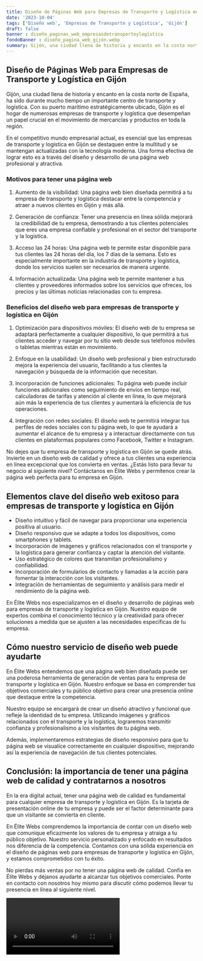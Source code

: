 ```yaml
---
title: Diseño de Páginas Web para Empresas de Transporte y Logística en Gijón
date: '2023-10-04'
tags: ['Diseño web', 'Empresas de Transporte y Logística', 'Gijón']
draft: false
banner : diseño_paginas_web_empresasdetransporteylogística
fondoBanner : diseño_pagina_web_gijón.webp
summary: Gijón, una ciudad llena de historia y encanto en la costa norte de España, ha sido durante mucho tiempo un importante centro de transporte y logística. Con su puerto marítimo estratégicamente ubicado, Gijón es el hogar de numerosas empresas de transporte y logística que desempeñan un papel crucial en el movimiento de mercancías y productos en toda la región.
---
```


## Diseño de Páginas Web para Empresas de Transporte y Logística en Gijón

Gijón, una ciudad llena de historia y encanto en la costa norte de España, ha sido durante mucho tiempo un importante centro de transporte y logística. Con su puerto marítimo estratégicamente ubicado, Gijón es el hogar de numerosas empresas de transporte y logística que desempeñan un papel crucial en el movimiento de mercancías y productos en toda la región.

En el competitivo mundo empresarial actual, es esencial que las empresas de transporte y logística en Gijón se destaquen entre la multitud y se mantengan actualizadas con la tecnología moderna. Una forma efectiva de lograr esto es a través del diseño y desarrollo de una página web profesional y atractiva.

### Motivos para tener una página web

1. Aumento de la visibilidad: Una página web bien diseñada permitirá a tu empresa de transporte y logística destacar entre la competencia y atraer a nuevos clientes en Gijón y más allá.

2. Generación de confianza: Tener una presencia en línea sólida mejorará la credibilidad de tu empresa, demostrando a tus clientes potenciales que eres una empresa confiable y profesional en el sector del transporte y la logística.

3. Acceso las 24 horas: Una página web te permite estar disponible para tus clientes las 24 horas del día, los 7 días de la semana. Esto es especialmente importante en la industria de transporte y logística, donde los servicios suelen ser necesarios de manera urgente.

4. Información actualizada: Una página web te permite mantener a tus clientes y proveedores informados sobre los servicios que ofreces, los precios y las últimas noticias relacionadas con tu empresa.

### Beneficios del diseño web para empresas de transporte y logística en Gijón

1. Optimización para dispositivos móviles: El diseño web de tu empresa se adaptará perfectamente a cualquier dispositivo, lo que permitirá a tus clientes acceder y navegar por tu sitio web desde sus teléfonos móviles o tabletas mientras están en movimiento.

2. Enfoque en la usabilidad: Un diseño web profesional y bien estructurado mejora la experiencia del usuario, facilitando a tus clientes la navegación y búsqueda de la información que necesitan.

3. Incorporación de funciones adicionales: Tu página web puede incluir funciones adicionales como seguimiento de envíos en tiempo real, calculadoras de tarifas y atención al cliente en línea, lo que mejorará aún más la experiencia de tus clientes y aumentará la eficiencia de tus operaciones.

4. Integración con redes sociales: El diseño web te permitirá integrar tus perfiles de redes sociales con tu página web, lo que te ayudará a aumentar el alcance de tu empresa y a interactuar directamente con tus clientes en plataformas populares como Facebook, Twitter e Instagram.

No dejes que tu empresa de transporte y logística en Gijón se quede atrás. Invierte en un diseño web de calidad y ofrece a tus clientes una experiencia en línea excepcional que los convierta en ventas. ¿Estás listo para llevar tu negocio al siguiente nivel? Contáctanos en Élite Webs y permítenos crear la página web perfecta para tu empresa en Gijón.

<GifSeo />

<Cta />

## Elementos clave del diseño web exitoso para empresas de transporte y logística en Gijón

- Diseño intuitivo y fácil de navegar para proporcionar una experiencia positiva al usuario.
- Diseño responsivo que se adapte a todos los dispositivos, como smartphones y tablets.
- Incorporación de imágenes y gráficos relacionados con el transporte y la logística para generar confianza y captar la atención del visitante.
- Uso estratégico de colores que transmitan profesionalismo y confiabilidad.
- Incorporación de formularios de contacto y llamadas a la acción para fomentar la interacción con los visitantes.
- Integración de herramientas de seguimiento y análisis para medir el rendimiento de la página web.

En Élite Webs nos especializamos en el diseño y desarrollo de páginas web para empresas de transporte y logística en Gijón. Nuestro equipo de expertos combina el conocimiento técnico y la creatividad para ofrecer soluciones a medida que se ajusten a las necesidades específicas de tu empresa.

## Cómo nuestro servicio de diseño web puede ayudarte

En Élite Webs entendemos que una página web bien diseñada puede ser una poderosa herramienta de generación de ventas para tu empresa de transporte y logística en Gijón. Nuestro enfoque se basa en comprender tus objetivos comerciales y tu público objetivo para crear una presencia online que destaque entre la competencia.

Nuestro equipo se encargará de crear un diseño atractivo y funcional que refleje la identidad de tu empresa. Utilizando imágenes y gráficos relacionados con el transporte y la logística, lograremos transmitir confianza y profesionalismo a los visitantes de tu página web.

Además, implementaremos estrategias de diseño responsivo para que tu página web se visualice correctamente en cualquier dispositivo, mejorando así la experiencia de navegación de tus clientes potenciales.

## Conclusión: la importancia de tener una página web de calidad y contratarnos a nosotros

En la era digital actual, tener una página web de calidad es fundamental para cualquier empresa de transporte y logística en Gijón. Es la tarjeta de presentación online de tu empresa y puede ser el factor determinante para que un visitante se convierta en cliente.

En Élite Webs comprendemos la importancia de contar con un diseño web que comunique eficazmente los valores de tu empresa y atraiga a tu público objetivo. Nuestro servicio personalizado y enfocado en resultados nos diferencia de la competencia. Contamos con una sólida experiencia en el diseño de páginas web para empresas de transporte y logística en Gijón, y estamos comprometidos con tu éxito.

No pierdas más ventas por no tener una página web de calidad. Confía en Élite Webs y déjanos ayudarte a alcanzar tus objetivos comerciales. Ponte en contacto con nosotros hoy mismo para discutir cómo podemos llevar tu presencia en línea al siguiente nivel.

<Video />

<CtaBot job='Empresas de Transporte y Logística' city='Gijón'/>

<Gmaps query='Gijón+españa+maps' />